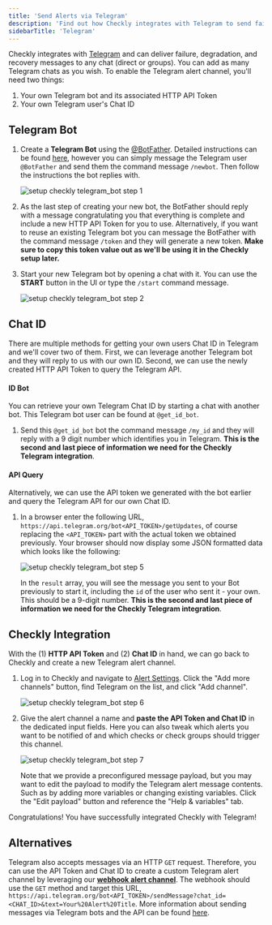 ```yaml
---
title: 'Send Alerts via Telegram'
description: 'Find out how Checkly integrates with Telegram to send failure, degradation, and recovery messages to any chat'
sidebarTitle: 'Telegram'
---
```


Checkly integrates with [Telegram](https://telegram.org/) and can 
deliver failure, degradation, and recovery messages to any chat (direct or groups). You can add as many Telegram chats as you wish.
To enable the Telegram alert channel, you'll need two things:

1. Your own Telegram bot and its associated HTTP API Token
2. Your own Telegram user's Chat ID

## Telegram Bot

1. Create a **Telegram Bot** using the [@BotFather](https://t.me/botfather). Detailed instructions can be found [here](https://core.telegram.org/bots), however you can simply message the Telegram user `@BotFather` and send them the command message `/newbot`. Then follow the instructions the bot replies with.
   
   ![setup checkly telegram_bot step 1](/images/docs/images/integrations/telegram/telegram_step1.png)

2. As the last step of creating your new bot, the BotFather should reply with a message congratulating you that everything is complete and include a new HTTP API Token for you to use. Alternatively, if you want to reuse an existing Telegram bot you can message the BotFather with the command message `/token` and they will generate a new token. **Make sure to copy this token value out as we'll be using it in the Checkly setup later.**

3. Start your new Telegram bot by opening a chat with it. You can use the **START** button in the UI or type the `/start` command message.

   ![setup checkly telegram_bot step 2](/images/docs/images/integrations/telegram/telegram_step2.png)

## Chat ID

There are multiple methods for getting your own users Chat ID in Telegram and we'll cover two of them. First, we can leverage another Telegram bot and they will reply to us with our own ID. Second, we can use the newly created HTTP API Token to query the Telegram API.

#### ID Bot

You can retrieve your own Telegram Chat ID by starting a chat with another bot. This Telegram bot user can be found at `@get_id_bot`. 

1. Send this `@get_id_bot` bot the command message `/my_id` and they will reply with a 9 digit number which identifies you in Telegram. **This is the second and last piece of information we need for the Checkly Telegram integration**.

#### API Query

Alternatively, we can use the API token we generated with the bot earlier and query the Telegram API for our own Chat ID.

1. In a browser enter the following URL, `https://api.telegram.org/bot<API_TOKEN>/getUpdates`, of course replacing the `<API_TOKEN>` part with the actual token we obtained previously. Your browser should now display some JSON formatted data which looks like the following:

   ![setup checkly telegram_bot step 5](/images/docs/images/integrations/telegram/telegram_step5.png)

   In the `result` array, you will see the message you sent to your Bot previously to start it, including the `id` of the user who sent it - your own. This should be a 9-digit number. **This is the second and last piece of information we need for the Checkly Telegram integration**.

## Checkly Integration

With the (1) **HTTP API Token** and (2) **Chat ID** in hand, we can go back to Checkly and create a new Telegram alert channel.

1. Log in to Checkly and navigate to [Alert Settings](https://app.checklyhq.com/alert-settings/). 
   Click the "Add more channels" button, find Telegram on the list, and click "Add channel".

   ![setup checkly telegram_bot step 6](/images/docs/images/integrations/telegram/telegram_step6.png)

2. Give the alert channel a name and **paste the API Token and Chat ID** in the dedicated input fields. Here you can also tweak
which alerts you want to be notified of and which checks or check groups should trigger this channel.

   ![setup checkly telegram_bot step 7](/images/docs/images/integrations/telegram/telegram_step7.png)

   <Callout type="note">
   Note that we provide a preconfigured message payload, but you may want to edit the payload to modify the Telegram alert message contents. Such as by adding more variables or changing existing variables. Click the "Edit payload" button and reference the "Help & variables" tab.
   </Callout>

Congratulations! You have successfully integrated Checkly with Telegram!

## Alternatives

Telegram also accepts messages via an HTTP `GET` request. Therefore, you can use the API Token and Chat ID to create a custom Telegram alert channel by leveraging our [**webhook alert channel**](/docs/alerting-and-retries/webhooks/). The webhook should use the `GET` method and target this URL, `https://api.telegram.org/bot<API_TOKEN>/sendMessage?chat_id=<CHAT_ID>&text=Your%20Alert%20Title`. More information about sending messages via Telegram bots and the API can be found [here](https://core.telegram.org/bots/api#sendmessage).